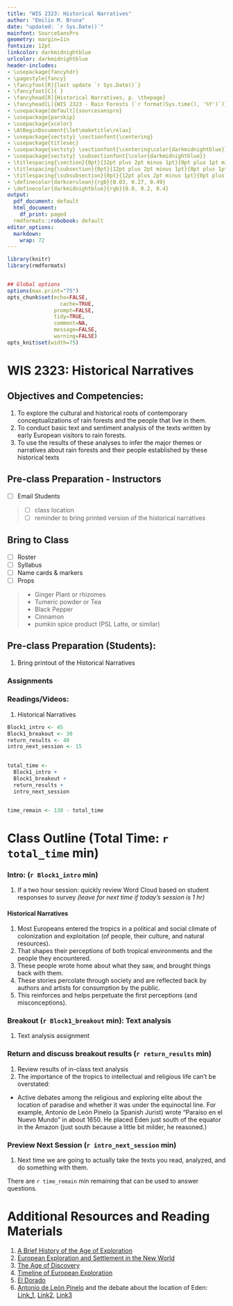 ```yaml
---
title: "WIS 2323: Historical Narratives"
author: "Emilio M. Bruna"
date: "updated: `r Sys.Date()`"
mainfont: SourceSansPro
geometry: margin=1in
fontsize: 12pt
linkcolor: darkmidnightblue
urlcolor: darkmidnightblue
header-includes:
- \usepackage{fancyhdr}
- \pagestyle{fancy}
- \fancyfoot[R]{last update `r Sys.Date()`}
- \fancyfoot[C]{ }
- \fancyhead[R]{Historical Narratives, p. \thepage}
- \fancyhead[L]{WIS 2323 - Rain Forests (`r format(Sys.time(), '%Y')`)}
- \usepackage[default]{sourcesanspro}
- \usepackage{parskip}
- \usepackage{xcolor}
- \AtBeginDocument{\let\maketitle\relax}
- \usepackage{sectsty} \sectionfont{\centering}
- \usepackage{titlesec}
- \usepackage{sectsty} \sectionfont{\centering\color{darkmidnightblue}}
- \usepackage{sectsty} \subsectionfont{\color{darkmidnightblue}}
- \titlespacing{\section}{0pt}{12pt plus 2pt minus 1pt}{0pt plus 1pt minus 1pt}
- \titlespacing{\subsection}{0pt}{12pt plus 2pt minus 1pt}{0pt plus 1pt minus 1pt}
- \titlespacing{\subsubsection}{0pt}{12pt plus 2pt minus 1pt}{0pt plus 1pt minus 1pt}
- \definecolor{darkcerulean}{rgb}{0.03, 0.27, 0.49}
- \definecolor{darkmidnightblue}{rgb}{0.0, 0.2, 0.4}
output:
  pdf_document: default
  html_document:
    df_print: paged
  rmdformats::robobook: default
editor_options: 
  markdown: 
    wrap: 72
---
```



```r
library(knitr)
library(rmdformats)


## Global options
options(max.print="75")
opts_chunk$set(echo=FALSE,
	             cache=TRUE,
               prompt=FALSE,
               tidy=TRUE,
               comment=NA,
               message=FALSE,
               warning=FALSE)
opts_knit$set(width=75)
```
# WIS 2323: Historical Narratives

<!-- UPDATES FOR NEXT YEAR: 
1. Add text by Antonio de León Pinelo to the "Narratives" to be evaluated  -->

## Objectives and Competencies:   

1. To explore the cultural and historical roots of contemporary conceptualizations of rain forests and the people that live in them.
1. To conduct basic text and sentiment analysis of the texts written by early European visitors to rain forests.
1. To use the results of these analyses to infer the major themes or narratives about rain forests and their people established by these historical texts

## Pre-class Preparation - Instructors

- [ ] Email Students  

> - [ ] class location
> - [ ] reminder to bring printed version of the historical narratives

## Bring to Class

- [ ] Roster
- [ ] Syllabus
- [ ] Name cards & markers
- [ ] Props  

> * Ginger Plant or rhizomes
> * Tumeric powder or Tea
> * Black Pepper
> * Cinnamon
> * pumkin spice product (PSL Latte, or similar)

## Pre-class Preparation (Students):

1. Bring printout of the Historical Narratives

### Assignments

### Readings/Videos: 

1. Historical Narratives 

\newpage
```r

Block1_intro <- 45
Block1_breakout <- 30
return_results <- 40
intro_next_session <- 15

  
total_time <- 
  Block1_intro + 
  Block1_breakout +
  return_results + 
  intro_next_session 


time_remain <- 130 - total_time
```
# Class Outline (Total Time: `r total_time` min)
\vspace{0.5cm}

### **Intro: ** (`r Block1_intro` min)   

1. If a two hour session: quickly review Word Cloud based on student responses to survey _(leave for next time if today's session is 1 hr)_

#### Historical Narratives

1. Most Europeans entered the tropics in a political and social climate of colonization and exploitation (of people, their culture, and natural resources).   
1. That shapes their perceptions of both tropical environments and the people they encountered.  
1. These people wrote home about what they saw, and brought things back with them.  
1. These stories percolate through society and are reflected back by authors and artists for consumption by the public.  
1. This reinforces and helps perpetuate the first perceptions (and misconceptions).

### **Breakout** (`r Block1_breakout` min): Text analysis

1. Text analysis assignment

### **Return and discuss breakout results** (`r return_results` min)

1. Review results of in-class text analysis
2. The importance of the tropics to intellectual and religious life can't be overstated: 
- Active debates among the religious and exploring elite about the location of paradise and whether it was under the equinoctal line. For example, Antonio de León Pinelo (a Spanish Jurist) wrote "Paraíso en el Nuevo Mundo" in about 1650. He placed Eden just south of the equator in the Amazon (just south because a little bit milder, he reasoned.)

<!-- 1. Maize (Zea mays) 2. Tomato (Solanum lycopersicum) 3. Potato (Solanum tuberosum) 4. Vanilla (genus Vanilla, esp. Vanilla planifolia) 5. Pará rubber tree (Hevea brasiliensis) 6. Cacao (Theobroma cacao) 7. Tobacco (Nicotiana rustica) -->
<!-- 1/ Introduced Eurasian diseases wiped out 50–90% of the Indigenous population  -->

### **Preview Next Session**  (`r intro_next_session` min)      

1. Next time we are going to actually take the texts you read, analyzed, and do something with them.
<!-- ### Free Time -->

There are `r time_remain` min remaining that can be used to answer questions.

\vspace{1.5cm}

# Additional Resources and Reading Materials
\vspace{0.5cm}

1. [A Brief History of the Age of Exploration](https://www.thoughtco.com/age-of-exploration-1435006)
1. [European Exploration and Settlement in the New World](https://www.u-s-history.com/pages/h1031.html)
1. [The Age of Discovery](https://en.wikipedia.org/wiki/Age_of_Discovery)
1. [Timeline of European Exploration](https://en.wikipedia.org/wiki/Timeline_of_European_exploration)
1. [El Dorado](https://en.wikipedia.org/wiki/El_Dorado)
1. [Antonio de León Pinelo](Antonio de León Pinelo)  and the debate about the location of Eden: [Link_1](https://journals.sagepub.com/doi/abs/10.1177/1474474009350000?journalCode=cgjb), [Link2](http://sergio-vega-art.squarespace.com/introduction), [Link3](https://catedraltomada.pitt.edu/ojs/index.php/catedraltomada/article/view/202)

